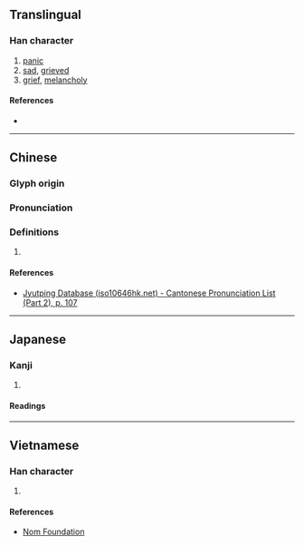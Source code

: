 {{character info/new}}
==Translingual==

===Han character===
{{Han char|rn=61|rad=心|as=07|sn=10|four=|canj=PTYV|ids=⿰忄芒}}

# [[panic]]
# [[sad]], [[grieved]]
# [[grief]], [[melancholy]]

====References====
* {{Han ref|kx=0386.170|dkj=10620|dj=0718.170|hdz=42294.040|uh=607E|ud=24702}}

----

==Chinese==
{{zh-forms}}

===Glyph origin===
{{Han etym}}

===Pronunciation===
{{zh-pron
|m=máng
|c=mong4
|mc=y
|oc=y
|cat=
}}

===Definitions===
{{zh-hanzi}}

# {{rfdef|zh}}

====References====
* [http://www.iso10646hk.net/jp/document/download.jsp Jyutping Database (iso10646hk.net) - Cantonese Pronunciation List (Part 2), p. 107]

----

==Japanese==

===Kanji===
{{ja-kanji|grade=|rs=心07}}

# {{rfdef|ja|sort=心07}}

====Readings====
{{ja-readings|on=[[ぼう]] (bō), [[もう]] (mō)|kun=[[おそれる]] (osoreru), [[うれえるさま]] (ureerusama)}}

----

==Vietnamese==

===Han character===
{{vi-hantu|rs=心07|[[màng]], [[mang]], [[mường]]}}

# {{rfdef|vi|sort=心07}}

====References====
* [http://nomfoundation.org/common/nom_details.php?codepoint=607e Nom Foundation]